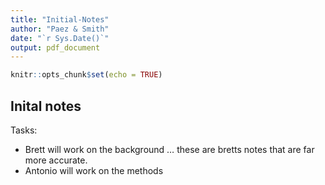 ```yaml
---
title: "Initial-Notes"
author: "Paez & Smith"
date: "`r Sys.Date()`"
output: pdf_document
---
```


```r
knitr::opts_chunk$set(echo = TRUE)
```

## Inital notes

Tasks:

- Brett will work on the background ... these are bretts notes that are far more accurate.
- Antonio will work on the methods

